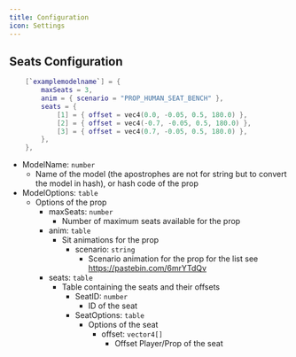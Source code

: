 ---
title: Configuration
icon: Settings
---

## Seats Configuration

```lua title="config/config.lua"
    [`examplemodelname`] = {
		maxSeats = 3,
		anim = { scenario = "PROP_HUMAN_SEAT_BENCH" },
		seats = {
			[1] = { offset = vec4(0.0, -0.05, 0.5, 180.0) },
			[2] = { offset = vec4(-0.7, -0.05, 0.5, 180.0) },
			[3] = { offset = vec4(0.7, -0.05, 0.5, 180.0) },
		},
	},
```

- ModelName: `number`
  - Name of the model (the apostrophes are not for string but to convert the model in hash), or hash code of the prop
- ModelOptions: `table`
  - Options of the prop
    - maxSeats: `number`
      - Number of maximum seats available for the prop
    - anim: `table`
      - Sit animations for the prop
        - scenario: `string`
          - Scenario animation for the prop for the list see https://pastebin.com/6mrYTdQv
    - seats: `table`
      - Table containing the seats and their offsets
        - SeatID: `number`
          - ID of the seat
        - SeatOptions: `table`
          - Options of the seat
            - offset: `vector4[]`
              - Offset Player/Prop of the seat